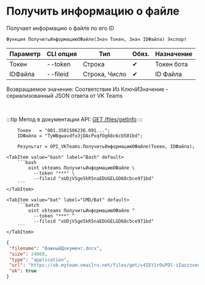 ﻿---
sidebar_position: 3
description: Получить информацию о файле и другие функции для работы с VKTeams в Открытом пакете интеграций - бесплатной open-source библиотеке интеграций для 1С:Предприятие 8, OneScript и CLI
keywords: [1C, 1С, 1С:Предприятие, 1С:Предприятие 8.3, API, Интеграция, Сервисы, Обмен, OneScript, CLI, VKTeams]
---


# Получить информацию о файле
 Получает информацию о файле по его ID



`Функция ПолучитьИнформациюОФайле(Знач Токен, Знач IDФайла) Экспорт`

  | Параметр | CLI опция | Тип | Обяз. | Назначение |
  |-|-|-|-|-|
  | Токен | --token | Строка | &#x2714; | Токен бота |
  | IDФайла | --fileid | Строка, Число | &#x2714; | ID Файла |

  
  Возвращаемое значение:   Соответствие Из КлючИЗначение - сериализованный JSON ответа от VK Teams

<br/>

:::tip
Метод в документации API: [GET /files/getInfo](https://teams.vk.com/botapi/#/files/get_files_getInfo)
:::
<br/>


```bsl title="Пример использования для 1С:Предприятие/OneScript"
    Токен   = "001.3501506236.091...";
    IDФайла = "TyWBqwavdfo3jDAcPxqfOg68c6cb501bd";

    Результат = OPI_VKTeams.ПолучитьИнформациюОФайле(Токен, IDФайла);
```
    

 <Tabs>
  
    <TabItem value="bash" label="Bash" default>
        ```bash
            oint vkteams ПолучитьИнформациюОФайле \
              --token "***" \
              --fileid "xUDjVSge5kR5naEDUGELGD68cbce971bd"
        ```
    </TabItem>
  
    <TabItem value="bat" label="CMD/Bat" default>
        ```batch
            oint vkteams ПолучитьИнформациюОФайле ^
              --token "***" ^
              --fileid "xUDjVSge5kR5naEDUGELGD68cbce971bd"
        ```
    </TabItem>
</Tabs>


```json title="Результат"
{
 "filename": "ВажныйДокумент.docx",
 "size": 24069,
 "type": "application",
 "url": "https://ub.myteam.vmailru.net/files/get/v4IEt1rOuPDl-zIavzzxeosG-4jILng9_L7F_ZBhEaoLvP-W1UEBilyUBoNEE-G4IjQ0L0hsmfUuu3YJMqA9KJzYwisHt2sHX1iOckETA-Djrg-aeeg9aH2zMmpK2MCqRk51ruYuZGpXwy41FN8ZUwpcnUyVITa5D00mzA918OO0SdI3mBgB1hovPTCjqApgpJrn2TgYRIqF56XyIPtgA3PWIRY7kdNIWMX0Z8lIgfL6IIPYx2lowwSLw5VIzoE75dkm1c6WKY6YPzKyIXQwsfeiTvK89fYq6ssfA53aUkQj03SlgETginw8QPwAUJh0iFgfR8Z1QempR1cUl8xUrtF8L3r9yC2Gzsg4M6ns1QecXufjZnIIKc9auXWa6F2pwF7DhqZPTQ_E9duDFxl27Avifj8P4eJqABwdT5TUJgNM1nxXeqn9-0_HtBOhy31VSA/%D0%92%D0%B0%D0%B6%D0%BD%D1%8B%D0%B9%D0%94%D0%BE%D0%BA%D1%83%D0%BC%D0%B5%D0%BD%D1%82.docx",
 "ok": true
}
```
